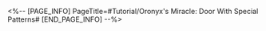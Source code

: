 <%-- [PAGE_INFO]
PageTitle=#Tutorial/Oronyx's Miracle: Door With Special Patterns#
[END_PAGE_INFO] --%>
{{Tutorial
|sort      = 630301
|title     = Oronyx's Miracle: Door With Special Patterns
|subtitle  = 
|type      = 
|about     = 
|image1    = Tutorial Oronyx's Miracle Door With Special Patterns 1.png{{subst:void|<!--$UPLOAD:<<SpriteOutput/TutorialPic/TutorialPage_630301.png>-<Tutorial Oronyx's Miracle Door With Special Patterns 1.png>-<Tutorial Files>>-->}}
|text1     = In Amphoreus, some doors can only be opened in a specific space-time. {{Color|h|nobold=1|Sun-marked doors can only be opened during the day, and moon-marked doors can only be opened in the evernight.}}
|image2    = Tutorial Oronyx's Miracle Door With Special Patterns 2.png{{subst:void|<!--$UPLOAD:<<SpriteOutput/TutorialPic/TutorialPage_630302.png>-<Tutorial Oronyx's Miracle Door With Special Patterns 2.png>-<Tutorial Files>>-->}}
|text2     = {{Color|h|nobold=1|Yellow}} light patterns on the door means the door {{Color|h|nobold=1|can be opened}} in the current space-time. {{Color|h|nobold=1|White}} light patterns on the door means the door {{Color|h|nobold=1|cannot be opened}} in the current space-time.
}}